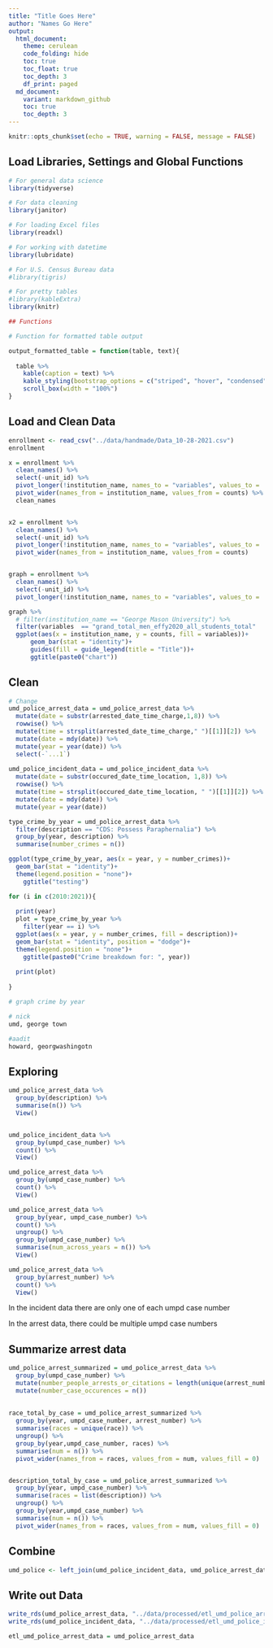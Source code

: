```yaml
---
title: "Title Goes Here"
author: "Names Go Here" 
output:
  html_document:
    theme: cerulean
    code_folding: hide
    toc: true
    toc_float: true
    toc_depth: 3
    df_print: paged
  md_document:
    variant: markdown_github
    toc: true
    toc_depth: 3
---
```

```r
knitr::opts_chunk$set(echo = TRUE, warning = FALSE, message = FALSE)
```



## Load Libraries, Settings and Global Functions
```r
# For general data science
library(tidyverse)

# For data cleaning
library(janitor)

# For loading Excel files
library(readxl)

# For working with datetime
library(lubridate)

# For U.S. Census Bureau data
#library(tigris)

# For pretty tables
#library(kableExtra)
library(knitr)

## Functions 

# Function for formatted table output

output_formatted_table = function(table, text){
  
  table %>% 
    kable(caption = text) %>%
    kable_styling(bootstrap_options = c("striped", "hover", "condensed", "responsive"), font_size = 14, fixed_thead = T) %>%
    scroll_box(width = "100%")
}


```
## Load and Clean Data

```r

enrollment <- read_csv("../data/handmade/Data_10-28-2021.csv")
enrollment

```
```r
x = enrollment %>% 
  clean_names() %>% 
  select(-unit_id) %>% 
  pivot_longer(!institution_name, names_to = "variables", values_to =  "counts") %>% 
  pivot_wider(names_from = institution_name, values_from = counts) %>% 
  clean_names


x2 = enrollment %>% 
  clean_names() %>% 
  select(-unit_id) %>% 
  pivot_longer(!institution_name, names_to = "variables", values_to =  "counts") %>% 
  pivot_wider(names_from = institution_name, values_from = counts)


graph = enrollment %>% 
  clean_names() %>% 
  select(-unit_id) %>% 
  pivot_longer(!institution_name, names_to = "variables", values_to =  "counts") 
```



```r

graph %>% 
  # filter(institution_name == "George Mason University") %>% 
  filter(variables  == "grand_total_men_effy2020_all_students_total"  | variables == "grand_total_women_effy2020_all_students_total") %>% 
  ggplot(aes(x = institution_name, y = counts, fill = variables))+
      geom_bar(stat = "identity")+
      guides(fill = guide_legend(title = "Title"))+
      ggtitle(paste0("chart"))


```


## Clean

```r

# Change
umd_police_arrest_data = umd_police_arrest_data %>% 
  mutate(date = substr(arrested_date_time_charge,1,8)) %>% 
  rowwise() %>% 
  mutate(time = strsplit(arrested_date_time_charge," ")[[1]][2]) %>% 
  mutate(date = mdy(date)) %>% 
  mutate(year = year(date)) %>% 
  select(-`...1`)
  
umd_police_incident_data = umd_police_incident_data %>% 
  mutate(date = substr(occured_date_time_location, 1,8)) %>% 
  rowwise() %>% 
  mutate(time = strsplit(occured_date_time_location, " ")[[1]][2]) %>% 
  mutate(date = mdy(date)) %>% 
  mutate(year = year(date)) 


```


```r

type_crime_by_year = umd_police_arrest_data %>% 
  filter(description == "CDS: Possess Paraphernalia") %>% 
  group_by(year, description) %>% 
  summarise(number_crimes = n())

ggplot(type_crime_by_year, aes(x = year, y = number_crimes))+
  geom_bar(stat = "identity")+
  theme(legend.position = "none")+
    ggtitle("testing")

for (i in c(2010:2021)){
  
  print(year)
  plot = type_crime_by_year %>% 
    filter(year == i) %>% 
  ggplot(aes(x = year, y = number_crimes, fill = description))+
  geom_bar(stat = "identity", position = "dodge")+
  theme(legend.position = "none")+
    ggtitle(paste0("Crime breakdown for: ", year))
  
  print(plot)
  
}

# graph crime by year

# nick
umd, george town

#aadit
howard, georgwashingotn

```

## Exploring
```r
umd_police_arrest_data %>% 
  group_by(description) %>% 
  summarise(n()) %>% 
  View()


umd_police_incident_data %>% 
  group_by(umpd_case_number) %>% 
  count() %>% 
  View()

umd_police_arrest_data %>% 
  group_by(umpd_case_number) %>% 
  count() %>% 
  View()

umd_police_arrest_data %>% 
  group_by(year, umpd_case_number) %>% 
  count() %>% 
  ungroup() %>% 
  group_by(umpd_case_number) %>% 
  summarise(num_across_years = n()) %>% 
  View()

umd_police_arrest_data %>% 
  group_by(arrest_number) %>% 
  count() %>% 
  View()
```

In the incident data there are only one of each umpd case number 

In the arrest data, there could be multiple umpd case numbers

## Summarize arrest data

```r

umd_police_arrest_summarized = umd_police_arrest_data %>% 
  group_by(umpd_case_number) %>% 
  mutate(number_people_arrests_or_citations = length(unique(arrest_number))) %>% 
  mutate(number_case_occurences = n())
  
  
race_total_by_case = umd_police_arrest_summarized %>% 
  group_by(year, umpd_case_number, arrest_number) %>% 
  summarise(races = unique(race)) %>% 
  ungroup() %>% 
  group_by(year,umpd_case_number, races) %>% 
  summarise(num = n()) %>% 
  pivot_wider(names_from = races, values_from = num, values_fill = 0) 


description_total_by_case = umd_police_arrest_summarized %>% 
  group_by(year, umpd_case_number) %>% 
  summarise(races = list(description)) %>% 
  ungroup() %>% 
  group_by(year,umpd_case_number) %>% 
  summarise(num = n()) %>% 
  pivot_wider(names_from = races, values_from = num, values_fill = 0) 
```




## Combine

```r

umd_police <- left_join(umd_police_incident_data, umd_police_arrest_data, by = "umpd_case_number")


```


## Write out Data
```r
write_rds(umd_police_arrest_data, "../data/processed/etl_umd_police_arrest_data.rds")
write_rds(umd_police_incident_data, "../data/processed/etl_umd_police_incident_data.rds")
```

```r

etl_umd_police_arrest_data = umd_police_arrest_data


```


